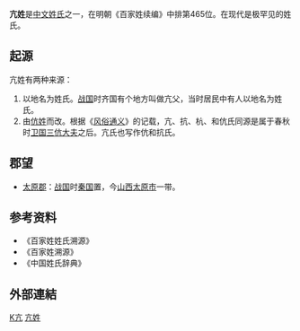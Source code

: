 {{姓氏
|姓氏=亢
|拼音=Kàng
|中国大陆=Kang
|台湾=ㄎㄤˋ
|香港=
|澳门=
|新加坡=
|马来西亚=
|越南=Kháng
|韩国=
|反切=
|同音字=
|堂号=
|郡望=
}}
'''亢姓'''是[[中文姓氏|中文姓氏]]之一，在明朝《百家姓续编》中排第465位。在现代是极罕见的姓氏。

== 起源 ==
亢姓有两种来源：
#以地名为姓氏。[[战国|战国]]时齐国有个地方叫做亢父，当时居民中有人以地名为姓氏。
#由[[伉姓|伉姓]]而改。根据《[[风俗通义|风俗通义]]》的记载，亢、抗、杭、和伉氏同源是属于春秋时[[卫国|卫国]][[三伉大夫|三伉大夫]]之后。亢氏也写作伉和抗氏。

== 郡望 ==
*[[太原郡|太原郡]]：[[战国|战国]]时[[秦国|秦国]]置，今[[山西|山西]][[太原市|太原市]]一带。

== 参考资料 ==
*《百家姓姓氏溯源》
*《百家姓溯源》
*《中国姓氏辞典》

==外部連結==
{{Wikisource further reading}}

[[Category:罕見或停用漢姓|K亢]]
[[Category:亢姓|]]